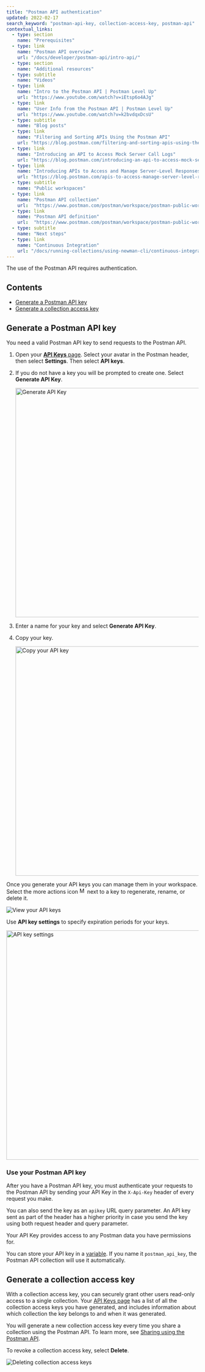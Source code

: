 ```yaml
---
title: "Postman API authentication"
updated: 2022-02-17
search_keyword: "postman-api-key, collection-access-key, postman-api"
contextual_links:
  - type: section
    name: "Prerequisites"
  - type: link
    name: "Postman API overview"
    url: "/docs/developer/postman-api/intro-api/"
  - type: section
    name: "Additional resources"
  - type: subtitle
    name: "Videos"
  - type: link
    name: "Intro to the Postman API | Postman Level Up"
    url: "https://www.youtube.com/watch?v=iEtsp6o4AJg"
  - type: link
    name: "User Info from the Postman API | Postman Level Up"
    url: "https://www.youtube.com/watch?v=k2bvdqxDcsU"
  - type: subtitle
    name: "Blog posts"
  - type: link
    name: "Filtering and Sorting APIs Using the Postman API"
    url: "https://blog.postman.com/filtering-and-sorting-apis-using-the-postman-api/"
  - type: link
    name: "Introducing an API to Access Mock Server Call Logs"
    url: "https://blog.postman.com/introducing-an-api-to-access-mock-server-call-logs/"
  - type: link
    name: "Introducing APIs to Access and Manage Server-Level Responses on a Mock Server"
    url: "https://blog.postman.com/apis-to-access-manage-server-level-responses-mock-server/"
  - type: subtitle
    name: "Public workspaces"
  - type: link
    name: "Postman API collection"
    url:  "https://www.postman.com/postman/workspace/postman-public-workspace/collection/12959542-c8142d51-e97c-46b6-bd77-52bb66712c9a?ctx=documentation"
  - type: link
    name: "Postman API definition"
    url:  "https://www.postman.com/postman/workspace/postman-public-workspace/api/72a32ca3-f06a-4e83-a933-2821a0e6616f/definition/d429098b-1789-4c62-b77b-cf02024aba53?view=documentation"
  - type: subtitle
    name: "Next steps"
  - type: link
    name: "Continuous Integration"
    url: "/docs/running-collections/using-newman-cli/continuous-integration/"
---
```


The use of the Postman API requires authentication.

## Contents

* [Generate a Postman API key](#generate-a-postman-api-key)
* [Generate a collection access key](#generate-a-collection-access-key)

## Generate a Postman API key

You need a valid Postman API key to send requests to the Postman API.

1. Open your [**API Keys** page](https://go.postman.co/settings/me/api-keys). Select your avatar in the Postman header, then select **Settings**. Then select **API keys**.

2. If you do not have a key you will be prompted to create one. Select **Generate API Key**.

   <img alt="Generate API Key" src="https://assets.postman.com/postman-docs/v10/no-api-keys-generate-v10.jpg" width="600px"/>

3. Enter a name for your key and select **Generate API Key**.

4. Copy your key.

    <img src="https://assets.postman.com/postman-docs/v10/copy-your-api-key-v10.jpg" alt="Copy your API key" width="600px"/>

Once you generate your API keys you can manage them in your workspace. Select the more actions icon <img alt="More actions icon" src="https://assets.postman.com/postman-docs/icon-more-actions-v9.jpg#icon" width="16px"/> next to a key to regenerate, rename, or delete it.

<img src="https://assets.postman.com/postman-docs/v10/api-keys-regenerate-rename-delete-v10.jpg" alt="View your API keys"/>

Use **API key settings** to specify expiration periods for your keys.

<img src="https://assets.postman.com/postman-docs/v10/postman-api-key-settings-v10.jpg" width="600px" alt="API key settings"/>

### Use your Postman API key

After you have a Postman API key, you must authenticate your requests to the Postman API by sending your API Key in the `X-Api-Key` header of every request you make.

You can also send the key as an `apikey` URL query parameter. An API key sent as part of the header has a higher priority in case you send the key using both request header and query parameter.

Your API Key provides access to any Postman data you have permissions for.

You can store your API key in a [variable](/docs/sending-requests/variables/). If you name it `postman_api_key`, the Postman API collection will use it automatically.

## Generate a collection access key

With a collection access key, you can securely grant other users read-only access to a single collection. Your [API Keys page](https://go.postman.co/settings/me/api-keys) has a list of all the collection access keys you have generated, and includes information about which collection the key belongs to and when it was generated.

You will generate a new collection access key every time you share a collection using the Postman API. To learn more, see [Sharing using the Postman API](/docs/collaborating-in-postman/sharing/#sharing-using-the-postman-api).

To revoke a collection access key, select **Delete**.

<img alt="Deleting collection access keys" src="https://assets.postman.com/postman-docs/v10/collection-access-keys-v10.jpg"/>
